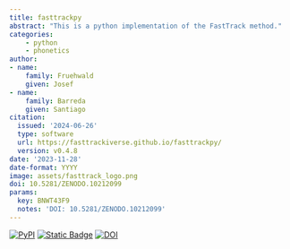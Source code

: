 ```yaml
---
title: fasttrackpy
abstract: "This is a python implementation of the FastTrack method."
categories:
    - python
    - phonetics
author:
- name:
    family: Fruehwald
    given: Josef
- name:
    family: Barreda
    given: Santiago
citation:
  issued: '2024-06-26'
  type: software
  url: https://fasttrackiverse.github.io/fasttrackpy/
  version: v0.4.8
date: '2023-11-28'
date-format: YYYY
image: assets/fasttrack_logo.png
doi: 10.5281/ZENODO.10212099
params:
  key: BNWT43F9
  notes: 'DOI: 10.5281/ZENODO.10212099'
---
```


[![PyPI](https://img.shields.io/pypi/v/fasttrackpy)](https://pypi.org/project/fasttrackpy/) [![Static Badge](https://img.shields.io/badge/docs-blue)](https://fasttrackiverse.github.io/fasttrackpy/) [![DOI](https://zenodo.org/badge/580169086.svg)](https://zenodo.org/doi/10.5281/zenodo.10212099)